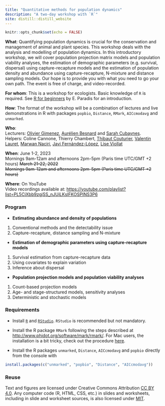 ```yaml
---
title: "Quantitative methods for population dynamics"
description: "A two-day workshop with `R`"
site: distill::distill_website
---
```


```r
knitr::opts_chunk$set(echo = FALSE)
```

**What**: Quantifying population dynamics is crucial for the conservation and management of animal and plant species. This workshop deals with the analysis and modelling of population dynamics. In this introductory workshop, we will cover population projection matrix models and population viability analyses, the estimation of demographic parameters (e.g. survival, dispersal) using capture-recapture models and the estimation of population density and abundance using capture-recapture, N-mixture and distance sampling models. Our hope is to provide you with what you need to go your own path. The event is free of charge, and video-recorded. 

**For whom**: This is a workshop for ecologists. Basic knowledge of `R` is required. See [R for beginners](https://cran.r-project.org/doc/contrib/Paradis-rdebuts_en.pdf) by E. Paradis for an introduction.

**How**: The format of the workshop will be a combination of lectures and live demonstrations in R with packages `popbio`, `Distance`, `RMark`, `AICcmodavg` and `unmarked`.

**Who**:   
Lecturers: [Olivier Gimenez](https://twitter.com/oaggimenez), [Aurélien Besnard](https://twitter.com/abesnardEPHE) and [Sarah Cubaynes](https://twitter.com/sarahcubaynes).  
Helpers: Coline Cannone, Thierry Chambert, [Thibaut Couturier](https://twitter.com/ThibautCouturie), [Valentin Lauret](https://twitter.com/ValentinLauret), [Marwan Naciri](https://twitter.com/MarwanNaciri2), [Javi Fernández-López](https://twitter.com/javi_ferlop), [Lise Viollat](https://twitter.com/LiseViollat)

**When**: June 1-2, 2023 <br> Mornings 9am-12am and afternoons 2pm-5pm (Paris time UTC/GMT +2 hours)
~~March 21-22, 2022 <br> Mornings 9am-12am and afternoons 2pm-5pm (Paris time UTC/GMT +2 hours)~~


**Where**: On YouTube     
Video recordings available at: <https://youtube.com/playlist?list=PL5CiXbb9zgjSS_nJUiLKsIFKOSPINS3P6>

### Program 

+ **Estimating abundance and density of populations**
1. Conventional methods and the detectability issue
2. Capture-recapture, distance sampling and N-mixture

+ **Estimation of demographic parameters using capture-recapture models**
1. Survival estimation from capture-recapture data
3. Using covariates to explain variation
4. Inference about dispersal

+ **Population projection models and population viability analyses**
1. Count-based projection models
2. Age- and stage-structured models, sensitivity analyses
3. Deterministic and stochastic models

### Requirements

+ Install [`R`](https://cloud.r-project.org/) and [`RStudio`](https://rstudio.com/products/rstudio/download/#download). `RStudio` is recommended but not mandatory. 

+ Install the R package `RMark` following the steps described at <http://www.phidot.org/software/mark/rmark/>. For Mac users, the installation is a bit tricky, check out the procedure [here](tutorials/rmark-mac.html).

+ Install the R packages `unmarked`, `Distance`, `AICcmodavg` and `popbio` directly from the console with
```r
install.packages(c("unmarked", "popbio", "Distance", "AICcmodavg"))
```

### Reuse {.appendix}

Text and figures are licensed under Creative Commons Attribution [CC BY 4.0](https://creativecommons.org/licenses/by/4.0/). Any computer code (R, HTML, CSS, etc.) in slides and worksheets, including in slide and worksheet sources, is also licensed under [MIT](https://github.com/oliviergimenez/popdyn-workshop/blob/master/LICENSE.md). 
